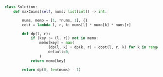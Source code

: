 ```python meta="source=problems/312-burst-balloons/solution.py"
class Solution:
    def maxCoins(self, nums: list[int]) -> int:

        nums, memo = [1, *nums, 1], {}
        cost = lambda l, r, k: nums[l] * nums[k] * nums[r]

        def dp(l, r):
            if (key := (l, r)) not in memo:
                memo[key] = max(
                    (dp(l, k) + dp(k, r) + cost(l, r, k) for k in range(l + 1, r)),
                    default=0,
                )
            return memo[key]

        return dp(0, len(nums) - 1)
```